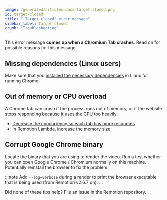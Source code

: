 ```yaml
---
image: /generated/articles-docs-target-closed.png
id: target-closed
title: "'Target closed' error message"
sidebar_label: Target closed
crumb: "Troubleshooting"
---
```


This error message **comes up when a Chromium Tab crashes**. Read on for possible reasons for this message.

## Missing dependencies (Linux users)

Make sure that you [installed the necessary dependencies](/docs/#additional-step-for-linux-users) in Linux for running Chrome.

## Out of memory or CPU overload

A Chrome tab can crash if the process runs out of memory, or if the website stops responding because it uses the CPU too heavily.

- [Decrease the concurrency so each tab has more resources](/docs/cli/render#--concurrency)
- In Remotion Lambda, increase the memory size.

## Corrupt Google Chrome binary

Locate the binary that you are using to render the video. Run a test whether you can open Google Chrome / Chromium normally on this machine. Potentially reinstall the browser to fix the problem.

:::note
Add `--log=verbose` during a render to print the browser executable that is being used (from Remotion v2.6.7 on).
:::

Did none of these tips help? File an issue in the Remotion repository.
